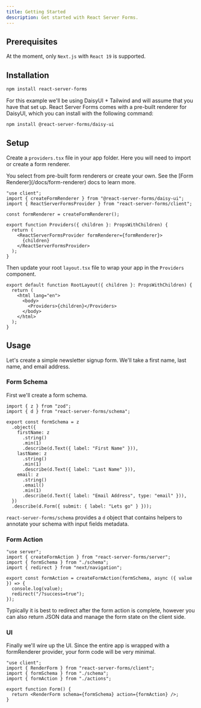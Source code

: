 ```yaml
---
title: Getting Started
description: Get started with React Server Forms.
---
```



## Prerequisites

At the moment, only `Next.js` with `React 19` is supported.

## Installation

```bash
npm install react-server-forms
```

For this example we'll be using DaisyUI + Tailwind and will assume that you have that set up. React Server Forms comes with a pre-built renderer for DaisyUI, which you can install with the following command:

```bash
npm install @react-server-forms/daisy-ui
```

## Setup

Create a `providers.tsx` file in your app folder. Here you will need to import or create a form renderer.

<Banner>
  You select from pre-built form renderers or create your own. See the [Form
  Renderer](/docs/form-renderer) docs to learn more.
</Banner>

```tsx
"use client";
import { createFormRenderer } from "@react-server-forms/daisy-ui";
import { ReactServerFormsProvider } from "react-server-forms/client";

const formRenderer = createFormRenderer();

export function Providers({ children }: PropsWithChildren) {
  return (
    <ReactServerFormsProvider formRenderer={formRenderer}>
      {children}
    </ReactServerFormsProvider>
  );
}
```

Then update your root `layout.tsx` file to wrap your app in the `Providers` component.

```tsx
export default function RootLayout({ children }: PropsWithChildren) {
  return (
    <html lang="en">
      <body>
        <Providers>{children}</Providers>
      </body>
    </html>
  );
}
```

## Usage

Let's create a simple newsletter signup form. We'll take a first name, last name, and email address.

### Form Schema

First we'll create a form schema.

```tsx
import { z } from "zod";
import { d } from "react-server-forms/schema";

export const formSchema = z
  .object({
    firstName: z
      .string()
      .min(1)
      .describe(d.Text({ label: "First Name" })),
    lastName: z
      .string()
      .min(1)
      .describe(d.Text({ label: "Last Name" })),
    email: z
      .string()
      .email()
      .min(1)
      .describe(d.Text({ label: "Email Address", type: "email" })),
  })
  .describe(d.Form({ submit: { label: "Lets go" } }));
```

`react-server-forms/schema` provides a `d` object that contains helpers to annotate your schema with input fields metadata.

### Form Action

```tsx
"use server";
import { createFormAction } from "react-server-forms/server";
import { formSchema } from "./schema";
import { redirect } from "next/navigation";

export const formAction = createFormAction(formSchema, async ({ value }) => {
  console.log(value);
  redirect("/?success=true");
});
```

Typically it is best to redirect after the form action is complete, however you can also return JSON data and manage the form state on the client side.

### UI

Finally we'll wire up the UI. Since the entire app is wrapped with a formRenderer provider, your form code will be very minimal.

```tsx
"use client";
import { RenderForm } from "react-server-forms/client";
import { formSchema } from "./schema";
import { formAction } from "./actions";

export function Form() {
  return <RenderForm schema={formSchema} action={formAction} />;
}
```
